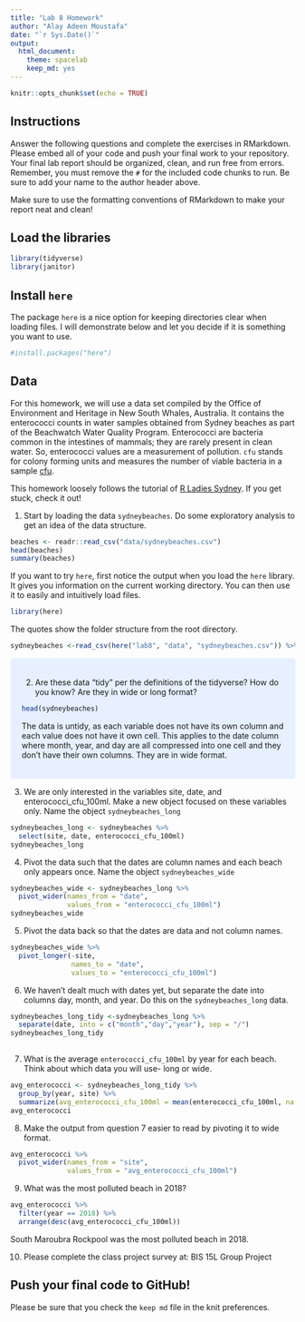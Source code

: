 ```yaml
---
title: "Lab 8 Homework"
author: "Alay Adeen Moustafa"
date: "`r Sys.Date()`"
output:
  html_document: 
    theme: spacelab
    keep_md: yes
---
```


```r
knitr::opts_chunk$set(echo = TRUE)
```

## Instructions
Answer the following questions and complete the exercises in RMarkdown. Please embed all of your code and push your final work to your repository. Your final lab report should be organized, clean, and run free from errors. Remember, you must remove the `#` for the included code chunks to run. Be sure to add your name to the author header above.  

Make sure to use the formatting conventions of RMarkdown to make your report neat and clean!  

## Load the libraries
```r
library(tidyverse)
library(janitor)
``` 

## Install `here`
The package `here` is a nice option for keeping directories clear when loading files. I will demonstrate below and let you decide if it is something you want to use.  
```r
#install.packages("here")
```

## Data
For this homework, we will use a data set compiled by the Office of Environment and Heritage in New South Whales, Australia. It contains the enterococci counts in water samples obtained from Sydney beaches as part of the Beachwatch Water Quality Program. Enterococci are bacteria common in the intestines of mammals; they are rarely present in clean water. So, enterococci values are a measurement of pollution. `cfu` stands for colony forming units and measures the number of viable bacteria in a sample [cfu](https://en.wikipedia.org/wiki/Colony-forming_unit).   

This homework loosely follows the tutorial of [R Ladies Sydney](https://rladiessydney.org/). If you get stuck, check it out!  

1. Start by loading the data `sydneybeaches`. Do some exploratory analysis to get an idea of the data structure.
```r
beaches <- readr::read_csv("data/sydneybeaches.csv")
head(beaches)
summary(beaches)
```

If you want to try `here`, first notice the output when you load the `here` library. It gives you information on the current working directory. You can then use it to easily and intuitively load files.
```r
library(here)
```

The quotes show the folder structure from the root directory.
```r
sydneybeaches <-read_csv(here("lab8", "data", "sydneybeaches.csv")) %>% janitor::clean_names()
```
<style>
div.blue { background-color:#e6f0ff; border-radius: 5px; padding: 20px;}
</style>
<div class = "blue">

2. Are these data "tidy" per the definitions of the tidyverse? How do you know? Are they in wide or long format?

```r
head(sydneybeaches)
```

The data is untidy, as each variable does not have its own column and each value does not have it own cell. This applies to the date column where month, year, and day are all compressed into one cell and they don't have their own columns. They are in wide format.
</div>

3. We are only interested in the variables site, date, and enterococci_cfu_100ml. Make a new object focused on these variables only. Name the object `sydneybeaches_long`

```r
sydneybeaches_long <- sydneybeaches %>%
  select(site, date, enterococci_cfu_100ml)
sydneybeaches_long
```


4. Pivot the data such that the dates are column names and each beach only appears once. Name the object `sydneybeaches_wide`

```r
sydneybeaches_wide <- sydneybeaches_long %>%
  pivot_wider(names_from = "date",
              values_from = "enterococci_cfu_100ml")
sydneybeaches_wide
```


5. Pivot the data back so that the dates are data and not column names.

```r
sydneybeaches_wide %>%
  pivot_longer(-site,
               names_to = "date",
               values_to = "enterococci_cfu_100ml")
```


6. We haven't dealt much with dates yet, but separate the date into columns day, month, and year. Do this on the `sydneybeaches_long` data.

```r
sydneybeaches_long_tidy <-sydneybeaches_long %>%
  separate(date, into = c("month","day","year"), sep = "/") 
sydneybeaches_long_tidy
  
```


7. What is the average `enterococci_cfu_100ml` by year for each beach. Think about which data you will use- long or wide.

```r
avg_enterococci <- sydneybeaches_long_tidy %>%
  group_by(year, site) %>%
  summarize(avg_enterococci_cfu_100ml = mean(enterococci_cfu_100ml, na.rm = T))
avg_enterococci
```


8. Make the output from question 7 easier to read by pivoting it to wide format.

```r
avg_enterococci %>%
  pivot_wider(names_from = "site",
              values_from = "avg_enterococci_cfu_100ml")
```


9. What was the most polluted beach in 2018?

```r
avg_enterococci %>% 
  filter(year == 2018) %>% 
  arrange(desc(avg_enterococci_cfu_100ml))
```

South Maroubra Rockpool was the most polluted beach in 2018. 

10. Please complete the class project survey at: BIS 15L Group Project


## Push your final code to GitHub!
Please be sure that you check the `keep md` file in the knit preferences.   